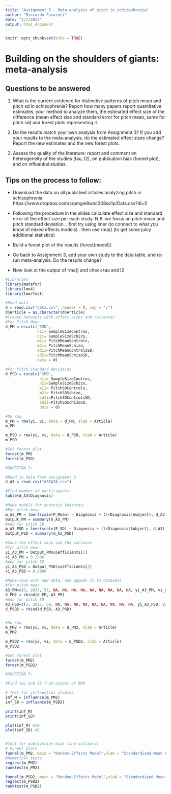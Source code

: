 ```yaml
---
title: "Assignment 5 - Meta-analysis of pitch in schizophrenia"
author: "Riccardo Fusaroli"
date: "3/7/2017"
output: html_document
---
```


```r
knitr::opts_chunk$set(echo = TRUE)
```

# Building on the shoulders of giants: meta-analysis

## Questions to be answered

1. What is the current evidence for distinctive patterns of pitch mean and pitch sd in schizophrenia? Report how many papers report quantitative estimates, your method to analyze them, the estimated effect size of the difference (mean effect size and standard error for pitch mean, same for pitch sd) and forest plots representing it. 

2. Do the results match your own analysis from Assignment 3? If you add your results to the meta-analysis, do the estimated effect sizes change? Report the new estimates and the new forest plots.

3. Assess the quality of the literature: report and comment on heterogeneity of the studies (tau, I2), on publication bias (funnel plot), and on influential studies.

## Tips on the process to follow:

- Download the data on all published articles analyzing pitch in schizophrenia: https://www.dropbox.com/s/pmgw8wzc308so1p/Data.csv?dl=0
- Following the procedure in the slides calculate effect size and standard error of the effect size per each study. N.B. we focus on pitch mean and pitch standard deviation.
 . first try using lmer (to connect to what you know of mixed effects models)
 . then use rma() (to get some juicy additional statistics)

- Build a forest plot of the results (forest(model))
 
- Go back to Assignment 3, add your own study to the data table, and re-run meta-analysis. Do the results change?

- Now look at the output of rma() and check tau and I2



```r
#Libraries
library(metafor)
library(lme4)
library(lmerTest)

#Read data
d = read.csv("data.csv", header = T, sep = ";")
d$Article = as.character(d$Article)
#Create datasets with effect sizes and variances
#For Pitch Mean
d_PM = escalc('SMD',
              n1i= SampleSizeContros,
              n2i= SampleSizeSchizo, 
              m1i= PitchMeanControls, 
              m2i= PitchMeanSchizo, 
              sd1i=PitchMeanControlsSD, 
              sd2i=PitchMeanSchizoSD,
              data = d) 

#For Pitch Standard Deviation
d_PSD = escalc('SMD', 
               n1i= SampleSizeContros,
               n2i=SampleSizeSchizo,
               m1i= PitchSDControls, 
               m2i= PitchSDSchizo, 
               sd1i=PitchSDControlsSD, 
               sd2i=PitchSDSchizoSD, 
               data = d) 

#Do rma
m_PM = rma(yi, vi, data = d_PM, slab = Article)
m_PM

m_PSD = rma(yi, vi, data = d_PSD, slab = Article)
m_PSD

#Get forest plot
forest(m_PM)
forest(m_PSD)

```

```r
#QUESTION 2:

#Read in data from assignment 3
d_A3 = read.csv("A3DATA.csv")

#Find number of participants
table(d_A3$Diagnosis)

#Make models for acoustic features:
#For pitch mean
m_A3_PM = lmer(scale(P_Mean) ~ Diagnosis + (1+Diagnosis|Subject), d_A3)
Output_PM = summary(m_A3_PM)
#And for pitch SD
m_A3_PSD = lmer(scale(P_SD) ~ Diagnosis + (1+Diagnosis|Subject), d_A3)
Output_PSD = summary(m_A3_PSD)

#Save the effect size and the variance
#for pitch mean
yi_A3_PM = Output_PM$coefficients[2]
vi_A3_PM = 0.2796
#And for pitch SD
yi_A3_PSD = Output_PSD$coefficients[2]
vi_A3_PSD = 0.2806

#Make rows with new data, and appedn it to datasets
#for pitch mean
A3_PM=c(3, 2017, 57, NA, NA, NA, NA, NA, NA, NA, NA, NA, yi_A3_PM, vi_A3_PM)
d_PM2 = rbind(d_PM, A3_PM)
#And for pitch SD
A3_PSD=c(3, 2017, 59, NA, NA, NA, NA, NA, NA, NA, NA, NA, yi_A3_PSD, vi_A3_PSD)
d_PSD2 = rbind(d_PSD, A3_PSD)


#Do rma
m_PM2 = rma(yi, vi, data = d_PM2, slab = Article)
m_PM2

m_PSD2 = rma(yi, vi, data = d_PSD2, slab = Article)
m_PSD2

#Get forest plot
forest(m_PM2)
forest(m_PSD2)
```



```r
#QUESTION 3:

#Find tau and I2 from output of RMA

# Test for influential studies
inf_M = influence(m_PM2)
inf_SD = influence(m_PSD2)

print(inf_M)
print(inf_SD)

plot(inf_M) #10
plot(inf_SD) #9


#Test for publivation bias (and outliers)
# Funnel plots
funnel(m_PM2, main = "Random-Effects Model",xlab = "Standardized Mean Difference of Pitch Mean")
#Numerical tests
regtest(m_PM2)
ranktest(m_PM2)

funnel(m_PSD2, main = "Random-Effects Model",xlab = "Standardized Mean Difference of Pitch SD")
regtest(m_PSD2)
ranktest(m_PSD2)
```
